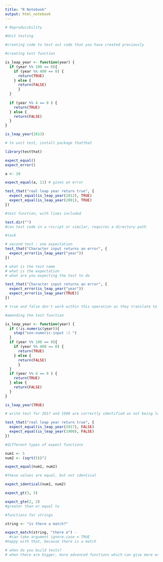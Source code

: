```yaml
---
title: "R Notebook"
output: html_notebook
---
```


```r
# Reproducibility

#Unit testing

#creating code to test out code that you have created previously


```

```r
#creating test function

is_leap_year <- function(year) {
  if (year %% 100 == 0){
    if (year %% 400 == 0) {
      return(TRUE)
    } else {
      return(FALSE)
      }
  }  
  
  if (year %% 4 == 0 ) {
    return(TRUE)
  } else {
    return(FALSE)
  }
}
```
```r
is_leap_year(2013)
```

```r
# to unit test, install package thatthat
```
```r
library(testthat)
```

```r
expect_equal()
expect_error()
```

```r
a <- 10
```
```r
expect_equal(a, 11) # gives an error
```

```r
test_that("real leap year return true", {
  expect_equal(is_leap_year(2012), TRUE)
  expect_equal(is_leap_year(2001), TRUE)
})

#test function, with lines included
```

```r
test.dir("")
#can test code in a rscript or similar, requires a directory path
```
```r
#task

# second test : one expectation
test_that("Character input returns an error", {
  expect_error(is_leap_year("year"))
})

# what is the test name
# what is the expectation
# what are you expecting the test to do
```

```r
test_that("Character input returns an error", {
  expect_error(is_leap_year("year"))
  expect_error(is_leap_year(TRUE))
})

# true and false don't work within this operation as they translate to 0 and 1
```

```r
#amending the test function

is_leap_year <- function(year) {
  if (!is.numeric(year)){
    stop("non-numeric-input :( ")
  }
  if (year %% 100 == 0){
    if (year %% 400 == 0) {
      return(TRUE)
    } else {
      return(FALSE)
      }
  }  
  if (year %% 4 == 0 ) {
    return(TRUE)
  } else {
    return(FALSE)
  }
}

```

```r
is_leap_year(TRUE)
```


```r
# write test for 2017 and 1990 are correctly identified as not being leap years by our function

test_that("real leap year return true", {
  expect_equal(is_leap_year(2017), FALSE)
  expect_equal(is_leap_year(1900), FALSE)
})

```

```r
#different types of expect functions

num1 <- 5
num2 <- (sqrt(5))^2

expect_equal(num1, num2)

#these values are equal, but not identical

expect_identical(num1, num2)

expect_gt(3, 3)

expect_gte(2, 3)
#greater than or equal to

```

```r
#functions for strings

string <- "is there a match?"

expect_match(string, "there a") - 
  #can take argument ignore.case = TRUE
#happy with that, because there is a match

```

```r
# when do you build tests?
# when there are bigger, more advanced functions which can give more errors
 
```

```r

```

